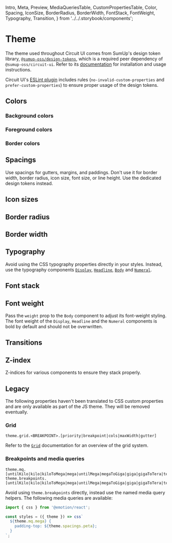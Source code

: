   Intro,
  Meta,
  Preview,
  MediaQueriesTable,
  CustomPropertiesTable,
  Color,
  Spacing,
  IconSize,
  BorderRadius,
  BorderWidth,
  FontStack,
  FontWeight,
  Typography,
  Transition,
} from '../../.storybook/components';

<Meta title="Features/Theme" />

# Theme

<Intro>

The theme used throughout Circuit UI comes from SumUp's design token library, [`@sumup-oss/design-tokens`](Packages/design-tokens/Docs), which is a required peer dependency of `@sumup-oss/circuit-ui`. Refer to its [documentation](Packages/design-tokens/Docs) for installation and usage instructions.

</Intro>

Circuit UI's [ESLint plugin](Packages/eslint-plugin-circuit-ui/Docs)  includes rules (`no-invalid-custom-properties` and `prefer-custom-properties`) to ensure proper usage of the design tokens.

## Colors

### Background colors

<CustomPropertiesTable namespace="bg" type="color" preview={Color} />

### Foreground colors

<CustomPropertiesTable namespace="fg" type="color" preview={Color} />

### Border colors

<CustomPropertiesTable namespace="border" type="color" preview={Color} />

## Spacings

Use spacings for gutters, margins, and paddings. Don't use it for border width, border radius, icon size, font size, or line height. Use the dedicated design tokens instead.

<CustomPropertiesTable namespace="spacings" preview={Spacing} />

## Icon sizes

<CustomPropertiesTable namespace="icon-sizes" preview={IconSize} />

## Border radius

<CustomPropertiesTable namespace="border-radius" preview={BorderRadius} />

## Border width

<CustomPropertiesTable namespace="border-width" preview={BorderWidth} />

## Typography

Avoid using the CSS typography properties directly in your styles. Instead, use the typography components [`Display`](Typography/Display/Docs), [`Headline`](Typography/Headline/Docs), [`Body`](Typography/Body/Docs) and [`Numeral`](Typography/Numeral/Docs).

<CustomPropertiesTable namespace="typography" preview={Typography} />

## Font stack

<CustomPropertiesTable namespace="font-stack" preview={FontStack} />

## Font weight

<CustomPropertiesTable namespace="font-weight" preview={FontWeight} />

Pass the `weight` prop to the `Body` component to adjust its font-weight styling. The font weight of the `Display`, `Headline` and the `Numeral` components is bold by default and should not be overwritten.

## Transitions

<CustomPropertiesTable namespace="transitions" preview={Transition} />

## Z-index

Z-indices for various components to ensure they stack properly.

<CustomPropertiesTable namespace="z-index" />

## Legacy

The following properties haven't been translated to CSS custom properties and are only available as part of the JS theme. They will be removed eventually.

### Grid

```
theme.grid.<BREAKPOINT>.[priority|breakpoint|cols|maxWidth|gutter]
```

Refer to the [`Grid`](Layout/Grid/Docs) documentation for an overview of the grid system.

### Breakpoints and media queries

```
theme.mq.[untilKilo|kilo|kiloToMega|mega|untilMega|megaToGiga|giga|gigaToTera|tera]
theme.breakpoints.[untilKilo|kilo|kiloToMega|mega|untilMega|megaToGiga|giga|gigaToTera|tera]
```

Avoid using `theme.breakpoints` directly, instead use the named media query helpers. The following media queries are available:

<MediaQueriesTable />

```ts
import { css } from '@emotion/react';

const styles = ({ theme }) => css`
  ${theme.mq.mega} {
    padding-top: ${theme.spacings.peta};
  }
`;
```
